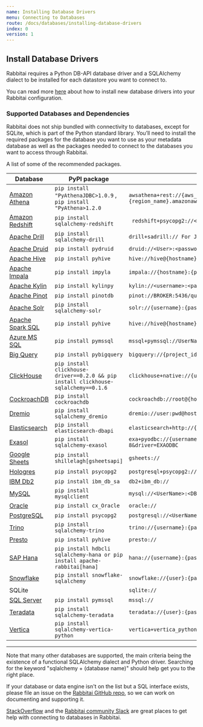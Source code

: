 ```yaml
---
name: Installing Database Drivers
menu: Connecting to Databases
route: /docs/databases/installing-database-drivers
index: 0
version: 1
---
```


## Install Database Drivers

Rabbitai requires a Python DB-API database driver and a SQLAlchemy
dialect to be installed for each datastore you want to connect to.

You can read more [here](/docs/databases/dockeradddrivers) about how to
install new database drivers into your Rabbitai configuration.

### Supported Databases and Dependencies

Rabbitai does not ship bundled with connectivity to databases, except for SQLite,
which is part of the Python standard library. You’ll need to install the required packages for the database you want to use as your metadata database as well as the packages needed to connect to the databases you want to access through Rabbitai.

A list of some of the recommended packages.

| Database | PyPI package | Connection String  |
| --- | --- | --- |
|[Amazon Athena](/docs/databases/athena)|```pip install "PyAthenaJDBC>1.0.9``` , ```pip install "PyAthena>1.2.0``` | ```awsathena+rest://{aws_access_key_id}:{aws_secret_access_key}@athena.{region_name}.amazonaws.com/{ ```|
|[Amazon Redshift](/docs/databases/redshift)|```pip install sqlalchemy-redshift```| ``` redshift+psycopg2://<userName>:<DBPassword>@<AWS End Point>:5439/<Database Name>``` |
|[Apache Drill](/docs/databases/drill)|```pip install sqlalchemy-drill```| ```drill+sadrill:// For JDBC drill+jdbc://``` |
|[Apache Druid](/docs/databases/druid)|```pip install pydruid```| ```druid://<User>:<password>@<Host>:<Port-default-9088>/druid/v2/sql``` |
|[Apache Hive](/docs/databases/hive)|```pip install pyhive```|```hive://hive@{hostname}:{port}/{database}```|
|[Apache Impala](/docs/databases/impala)|```pip install impyla```|```impala://{hostname}:{port}/{database}```|
|[Apache Kylin](/docs/databases/kylin)|```pip install kylinpy```|```kylin://<username>:<password>@<hostname>:<port>/<project>?<param1>=<value1>&<param2>=<value2>```|
|[Apache Pinot](/docs/databases/pinot)|```pip install pinotdb```|```pinot://BROKER:5436/query?server=http://CONTROLLER:5983/```|
|[Apache Solr](/docs/databases/solr)|```pip install sqlalchemy-solr```|```solr://{username}:{password}@{hostname}:{port}/{server_path}/{collection}```
|[Apache Spark SQL](/docs/databases/spark-sql)|```pip install pyhive```|```hive://hive@{hostname}:{port}/{database}```
|[Azure MS SQL](/docs/databases/sql-server)|```pip install pymssql``` |```mssql+pymssql://UserName@presetSQL:TestPassword@presetSQL.database.windows.net:1433/TestSchema```
|[Big Query](/docs/databases/bigquery)|```pip install pybigquery```|```bigquery://{project_id}```|
|[ClickHouse](/docs/databases/clickhouse)|```pip install clickhouse-driver==0.2.0 && pip install clickhouse-sqlalchemy==0.1.6```|```clickhouse+native://{username}:{password}@{hostname}:{port}/{database}```|
|[CockroachDB](/docs/databases/cockroachdb)|```pip install cockroachdb```|```cockroachdb://root@{hostname}:{port}/{database}?sslmode=disable```|
|[Dremio](/docs/databases/dremio)|```pip install sqlalchemy_dremio```|```dremio://user:pwd@host:31010/```|
|[Elasticsearch](/docs/databases/elasticsearch)|```pip install elasticsearch-dbapi```|```elasticsearch+http://{user}:{password}@{host}:9200/```|
|[Exasol](/docs/databases/exasol)|```pip install sqlalchemy-exasol```|```exa+pyodbc://{username}:{password}@{hostname}:{port}/my_schema?CONNECTIONLCALL=en_US.UTF-8&driver=EXAODBC```|
|[Google Sheets](/docs/databases/google-sheets)|```pip install shillelagh[gsheetsapi]```|```gsheets://```|
|[Hologres](/docs/databases/hologres)|```pip install psycopg2```|```postgresql+psycopg2://<UserName>:<DBPassword>@<Database Host>/<Database Name>```|
|[IBM Db2](/docs/databases/ibm-db2)|```pip install ibm_db_sa```|```db2+ibm_db://```|
|[MySQL](/docs/databases/mysql)|```pip install mysqlclient```|```mysql://<UserName>:<DBPassword>@<Database Host>/<Database Name>```|
|[Oracle](/docs/databases/oracle)|```pip install cx_Oracle```|```oracle://```|
|[PostgreSQL](/docs/databases/postgresql)|```pip install psycopg2```|```postgresql://<UserName>:<DBPassword>@<Database Host>/<Database Name>```|
|[Trino](/docs/databases/trino)|```pip install sqlalchemy-trino```|```trino://{username}:{password}@{hostname}:{port}/{catalog}```|
|[Presto](/docs/databases/presto)|```pip install pyhive```|```presto://```|
|[SAP Hana](/docs/databases/hana)|```pip install hdbcli sqlalchemy-hana or pip install apache-rabbitai[hana]```|```hana://{username}:{password}@{host}:{port}```|
|[Snowflake](/docs/databases/snowflake)|```pip install snowflake-sqlalchemy```|```snowflake://{user}:{password}@{account}.{region}/{database}?role={role}&warehouse={warehouse}```|
|SQLite||```sqlite://```|
|[SQL Server](/docs/databases/sql-server)|```pip install pymssql```|```mssql://```|
|[Teradata](/docs/databases/teradata)|```pip install sqlalchemy-teradata```|```teradata://{user}:{password}@{host}```|
|[Vertica](/docs/databases/vertica)|```pip install sqlalchemy-vertica-python```|```vertica+vertica_python://<UserName>:<DBPassword>@<Database Host>/<Database Name>```|

***

Note that many other databases are supported, the main criteria being the existence of a functional
SQLAlchemy dialect and Python driver. Searching for the keyword "sqlalchemy + (database name)"
should help get you to the right place.

If your database or data engine isn't on the list but a SQL interface
exists, please file an issue on the
[Rabbitai GitHub repo](https://github.com/apache/rabbitai/issues), so we can work on documenting and
supporting it.

[StackOverflow](https://stackoverflow.com/questions/tagged/apache-rabbitai+rabbitai) and the
[Rabbitai community Slack](https://join.slack.com/t/apache-rabbitai/shared_invite/zt-l5f5e0av-fyYu8tlfdqbMdz_sPLwUqQ)
are great places to get help with connecting to databases in Rabbitai.
